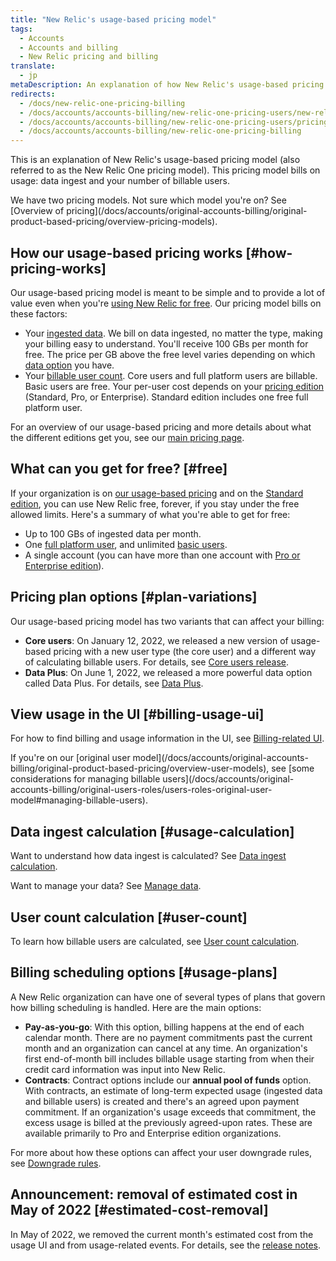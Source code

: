 ```yaml
---
title: "New Relic's usage-based pricing model"
tags:
  - Accounts
  - Accounts and billing
  - New Relic pricing and billing
translate:
  - jp
metaDescription: An explanation of how New Relic's usage-based pricing works.
redirects:
  - /docs/new-relic-one-pricing-billing
  - /docs/accounts/accounts-billing/new-relic-one-pricing-users/new-relic-one-pricing-billing
  - /docs/accounts/accounts-billing/new-relic-one-pricing-users/pricing-billing
  - /docs/accounts/accounts-billing/new-relic-one-pricing-billing
---
```


This is an explanation of New Relic's usage-based pricing model (also referred to as the New Relic One pricing model). This pricing model bills on usage: data ingest and your number of billable users.

<Callout variant="tip">
We have two pricing models. Not sure which model you're on? See [Overview of pricing](/docs/accounts/original-accounts-billing/original-product-based-pricing/overview-pricing-models).
</Callout>

## How our usage-based pricing works [#how-pricing-works]

Our usage-based pricing model is meant to be simple and to provide a lot of value even when you're [using New Relic for free](#free). Our pricing model bills on these factors:

* Your [ingested data](/docs/accounts/accounts-billing/new-relic-one-pricing-billing/data-ingest-billing). We bill on data ingested, no matter the type, making your billing easy to understand. You'll receive 100 GBs per month for free. The price per GB above the free level varies depending on which [data option](/docs/accounts/accounts-billing/new-relic-one-pricing-billing/data-ingest-billing#data-prices) you have.
* Your [billable user count](/docs/accounts/accounts-billing/new-relic-one-pricing-billing/user-count-billing). Core users and full platform users are billable. Basic users are free. Your per-user cost depends on your [pricing edition](https://newrelic.com/pricing) (Standard, Pro, or Enterprise). Standard edition includes one free full platform user.

For an overview of our usage-based pricing and more details about what the different editions get you, see our [main pricing page](https://newrelic.com/pricing).

## What can you get for free? [#free]

If your organization is on [our usage-based pricing](#how-pricing-works) and on the [Standard edition](https://newrelic.com/pricing), you can use New Relic free, forever, if you stay under the free allowed limits. Here's a summary of what you're able to get for free:

* Up to 100 GBs of ingested data per month.
* One [full platform user](/docs/accounts/accounts-billing/new-relic-one-user-management/user-type), and unlimited [basic users](/docs/accounts/accounts-billing/new-relic-one-user-management/user-type).
* A single account (you can have more than one account with [Pro or Enterprise edition](https://newrelic.com/pricing)).

## Pricing plan options [#plan-variations]

Our usage-based pricing model has two variants that can affect your billing:

* **Core users**: On January 12, 2022, we released a new version of usage-based pricing with a new user type (the core user) and a different way of calculating billable users. For details, see [Core users release](/docs/accounts/accounts-billing/new-relic-one-pricing-billing/core-users-release).
* **Data Plus**: On June 1, 2022, we released a more powerful data option called Data Plus. For details, see [Data Plus](/docs/accounts/accounts-billing/new-relic-one-pricing-billing/data-ingest-billing#data-prices).

## View usage in the UI [#billing-usage-ui]

For how to find billing and usage information in the UI, see [Billing-related UI](/docs/accounts/accounts-billing/general-account-settings/introduction-account-settings).

<Callout variant="important">
  If you're on our [original user model](/docs/accounts/original-accounts-billing/original-product-based-pricing/overview-user-models), see [some considerations for managing billable users](/docs/accounts/original-accounts-billing/original-users-roles/users-roles-original-user-model#managing-billable-users).
</Callout>

## Data ingest calculation [#usage-calculation]

Want to understand how data ingest is calculated? See [Data ingest calculation](/docs/accounts/accounts-billing/new-relic-one-pricing-billing/data-ingest-billing).

Want to manage your data? See [Manage data](/docs/data-apis/manage-data/manage-data-coming-new-relic).

## User count calculation [#user-count]

To learn how billable users are calculated, see [User count calculation](/docs/accounts/accounts-billing/new-relic-one-pricing-billing/user-count-billing).

## Billing scheduling options [#usage-plans]

A New Relic organization can have one of several types of plans that govern how billing scheduling is handled. Here are the main options:

* **Pay-as-you-go**: With this option, billing happens at the end of each calendar month. There are no payment commitments past the current month and an organization can cancel at any time. An organization's first end-of-month bill includes billable usage starting from when their credit card information was input into New Relic.
* **Contracts**: Contract options include our **annual pool of funds** option. With contracts, an estimate of long-term expected usage (ingested data and billable users) is created and there's an agreed upon payment commitment. If an organization's usage exceeds that commitment, the excess usage is billed at the previously agreed-upon rates. These are available primarily to Pro and Enterprise edition organizations. 

For more about how these options can affect your user downgrade rules, see [Downgrade rules](/docs/accounts/accounts-billing/new-relic-one-pricing-billing/user-count-billing#user-downgrade-rules).

## Announcement: removal of estimated cost in May of 2022 [#estimated-cost-removal]

In May of 2022, we removed the current month's estimated cost from the usage UI and from usage-related events. For details, see the [release notes](/docs/release-notes/org-user-mgmt-release-notes/org-users-22-05-01).